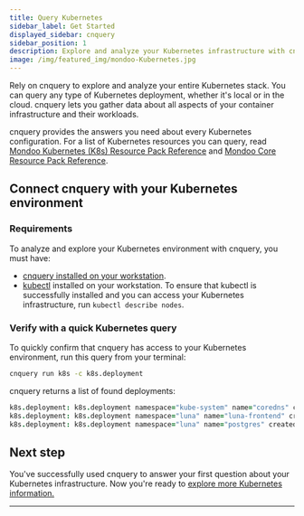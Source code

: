 ```yaml
---
title: Query Kubernetes
sidebar_label: Get Started
displayed_sidebar: cnquery
sidebar_position: 1
description: Explore and analyze your Kubernetes infrastructure with cnquery
image: /img/featured_img/mondoo-Kubernetes.jpg
---
```


Rely on cnquery to explore and analyze your entire Kubernetes stack. You can query any type of Kubernetes deployment, whether it's local or in the cloud. cnquery lets you gather data about all aspects of your container infrastructure and their workloads.

cnquery provides the answers you need about every Kubernetes configuration. For a list of Kubernetes resources you can query, read [Mondoo Kubernetes (K8s) Resource Pack Reference](/mql/resources/k8s-pack/) and [Mondoo Core Resource Pack Reference](/mql/resources/core-pack/).

## Connect cnquery with your Kubernetes environment

### Requirements

To analyze and explore your Kubernetes environment with cnquery, you must have:

- [cnquery installed on your workstation](/cnquery/).
- [kubectl](https://kubernetes.io/docs/tasks/tools/install-kubectl/) installed on your workstation. To ensure that kubectl is successfully installed and you can access your Kubernetes infrastructure, run `kubectl describe nodes`.

### Verify with a quick Kubernetes query

To quickly confirm that cnquery has access to your Kubernetes environment, run this query from your terminal:

```bash
cnquery run k8s -c k8s.deployment
```

cnquery returns a list of found deployments:

```coffeescript
k8s.deployment: k8s.deployment namespace="kube-system" name="coredns" created=2022-12-14 15:17:37 -0800 PST
k8s.deployment: k8s.deployment namespace="luna" name="luna-frontend" created=2022-12-14 15:28:23 -0800 PST
k8s.deployment: k8s.deployment namespace="luna" name="postgres" created=2022-12-14 15:28:48 -0800 PST
```

## Next step

You've successfully used cnquery to answer your first question about your Kubernetes infrastructure. Now you're ready to [explore more Kubernetes information.](/cnquery/cnquery-k8s/cnquery-k8s-cluster)

---
